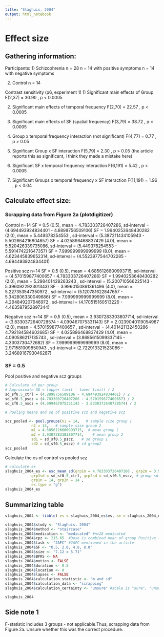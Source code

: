 ```yaml
---
title: "Slaghuis, 2004"
output: html_notebook
---
```


# Effect size

## Gathering information:

Participants:
1) Schizophrenia n = 28
n = 14 with positive symptoms
n = 14 with negative symptoms

2)  Control n = 14

Contrast sensitivity (p6, experiment 1)
1) Significant main effects of Group
F(2,37) = 30.90 , p \< 0.0005

2)  Significant main effects of temporal frequency
F(2,70) = 22.57 , p \< 0.0005

3)  Significant main effects of SF (spatial frequency)
F(3,79) = 38.72 , p \< 0.0005

4)  Group x temporal frequency interaction (not significant)
F(4,77) = 0.77 , p \> 0.05

5)  Significant Group x SF interaction
F(5,79) = 2.30 , p \> 0.05 (the article reports this as significant, I think they made a mistake here)

6)  Significant SF x temporal frequency interaction
F(6,191) = 5.42 , p \< 0.0005

7)  Significant Groups x temporal frequency x SF interaction
F(11,191) = 1.96 , p \< 0.04


## Calculate effect size:
### Scrapping data from Figure 2a (plotdigitizer)
Control n=14
SF = 0.5                (0.5), mean = 4.783303726407286, sd-interval = (4.694493924834401 - 4.8898756509106)
SF = 1.9940253648430282 (2.0), mean = 5.449378254553   , sd-interval = (5.387211434105943 - 5.502664216804657)
SF = 4.025896468837429  (4.0), mean = 5.520426339735086, sd-interval = (5.449378254553 - 5.591474221647357)
SF = 7.999999999999999  (8.0), mean = 4.623445839652314, sd-interval = (4.5523977544702285 - 4.694493924834401)

Positive scz n=14
SF = 0.5                (0.5), mean = 4.6856126600993715, sd-interval = (4.570159877400657 - 4.783303726407286)
SF = 1.9940253648430282 (2.0), mean = 5.298401429263243 , sd-interval = (5.200710566225143 - 5.396092292301343)
SF = 3.9960150861361496 (4.0), mean = 5.227353547350972 , sd-interval = (5.120781622847657 - 5.342806330049686)
SF = 7.999999999999999  (8.0), mean = 4.294849207946972 , sd-interval = (4.170515160513229 - 4.463587952897344)

Negative scz n=14
SF = 0.5                (0.5), mean = 3.9307283303807714, sd-interval = (3.8330372640728574 - 4.099467075331143)
SF = 2.0239040119054987 (2.0), mean = 4.570159877400657 , sd-interval = (4.401421132450286 - 4.792184584602685)
SF = 4.025896468837429  (4.0), mean = 4.090586217135743 , sd-interval = (3.8685615099337145 - 4.3303730472682)
SF = 7.999999999999999  (8.0), mean = 2.971581009850943 , sd-interval = (2.722913321523086 - 3.2468916793046287)

### SF = 0.5
Pool positive and negative scz groups
```r
# Calculate sd per group
# Approximate SD = (upper limit - lower limit) / 2
sd_sf0.5_ctrl = (4.8898756509106 - 4.694493924834401) / 2
sd_sf0.5_pscz = (4.783303726407286 - 4.570159877400657) / 2
sd_sf0.5_nscz = (4.099467075331143 - 3.8330372640728574) / 2

# Pooling means and sd of positive scz and negative scz

scz_pooled <- pool.groups(n1 = 14,   # sample size group 1
            n2 = 14,   # sample size group 2
            m1 = 4.6856126600993715,  # mean group 1
            m2 = 3.9307283303807714,    # mean group 2
            sd1 = sd_sf0.5_pscz,   # sd group 1
            sd2 = sd_sf0.5_nscz) # sd group2 
scz_pooled

```

Calculate the es of control vs pooled scz
```r
# calculate es
slaghuis_2004_es <- esc_mean_sd(grp1m = 4.783303726407286 , grp2m = 3.9307283303807714,  # group mean
            grp1sd = sd_sf0.5_ctrl, grp2sd = sd_sf0.5_nscz, # group sd
            grp1n = 14, grp2n = 14 , 
            es.type = "g")
slaghuis_2004_es 
```

## Summarizing table
```r
slaghuis_2004 <- tibble( es = slaghuis_2004_es$es, se = slaghuis_2004_es$se ) 

slaghuis_2004$study <- "Slaghuis. 2004"
slaghuis_2004$method <- "staircase"  
slaghuis_2004$medication <- "medicated" #n=28 medicated
slaghuis_2004$cpz <- 215.65  #Dose is combined mean of group Positive (183.9) and Negative (247.4)
slaghuis_2004$task <- "2AFC" #2AFC mentioned in the article
slaghuis_2004$SF <- "0.5, 2.0, 4.0, 8.0"
slaghuis_2004$size <- "7.12 x 5.71" 
slaghuis_2004$BPRS <- NA
slaghuis_2004$motion <- FALSE 
slaghuis_2004$duration <- 0.5 
slaghuis_2004$location <- 0 
slaghuis_2004$lapses <- FALSE 
slaghuis_2004$calculation_statistic <- "m and sd"  
slaghuis_2004$calculation_data <- "scrapping" 
slaghuis_2004$calculation_certainty <- "unsure" #scale is "sure", "unsure", "very unsure"

slaghuis_2004
```

## Side note 1
F-statistic includes 3 groups - not applicable.Thus, scrapping data from Figure 2a. Unsure whether this was the correct procedure.

